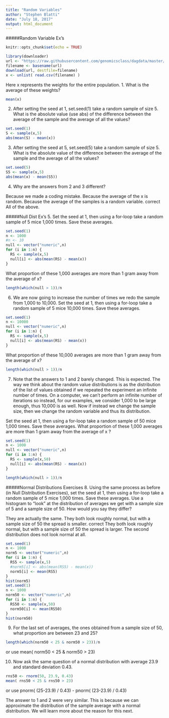 ---
title: "Random Variables"
author: "Stephen Blatti"
date: "July 18, 2017"
output: html_document
---
#####Random Variable Ex's
```{r setup, include=FALSE}
knitr::opts_chunk$set(echo = TRUE)
```
```{r Get the File}

library(downloader) 
url <- "https://raw.githubusercontent.com/genomicsclass/dagdata/master/inst/extdata/femaleControlsPopulation.csv"
filename <- basename(url)
download(url, destfile=filename)
x <- unlist( read.csv(filename) )
```
Here x represents the weights for the entire population. 
1. What is the average of these weights? 
```{r}
mean(x)
```
2. After setting the seed at 1, set.seed(1) take a random sample of size 5. What is the absolute value (use abs) of the difference between the average of the sample and the average of all the values? 

```{r}
set.seed(1)
S <- sample(x,5)
abs(mean(S) - mean(x))
```
3. After setting the seed at 5, set.seed(5) take a random sample of size 5. What is the absolute value of the difference between the average of the sample and the average of all the values? 

```{r}
set.seed(5)
S5 <- sample(x,5)
abs(mean(x) - mean(S5))
```

4. Why are the answers from 2 and 3 different?

Because we made a coding mistake.
Because the average of the x is random.
Because the average of the samples is a random variable. correct
All of the above.

#####Null Dist Ex's
5. Set the seed at 1, then using a for-loop take a random sample of 5 mice 1,000 times. 
Save these averages. 
```{r}
set.seed(1)
n <- 1000
#n <- 10
null <- vector("numeric",n)
for (i in 1:n) {
  RS <- sample(x,5)
  null[i] <- abs(mean(RS) - mean(x))
}
```
What proportion of these 1,000 averages are more than 1 gram away from the average of x?
```{r}
length(which(null > 1))/n
```


6. We are now going to increase the number of times we redo the sample from 1,000 to 10,000. 
Set the seed at 1, then using a for-loop take a random sample of 5 mice 10,000 times. 
Save these averages. 
```{r}
set.seed(1)
n <- 10000
null <- vector("numeric",n)
for (i in 1:n) {
  RS <- sample(x,5)
  null[i] <- abs(mean(RS) - mean(x))
}
```
What proportion of these 10,000 averages are more than 1 gram away 
from the average of x? 
```{r}
length(which(null > 1))/n
```

7. Note that the answers to 1 and 2 barely changed. This is expected. 
The way we think about the random value distributions is as the distribution of the list of values 
obtained if we repeated the experiment an infinite number of times. On a computer, we can't perform 
an infinite number of iterations so instead, for our examples, we consider 1,000 to be large enough, 
thus 10,000 is as well. Now if instead we change the sample size, then we change the random variable 
and thus its distribution.

Set the seed at 1, then using a for-loop take a random sample of 50 mice 1,000 times. 
Save these averages. What proportion of these 1,000 averages are more than 1 gram away from the 
average of x ?
```{r}
set.seed(1)
n <- 1000
null <- vector("numeric",n)
for (i in 1:n) {
  RS <- sample(x,50)
  null[i] <- abs(mean(RS) - mean(x))
}

length(which(null > 1))/n
```
#####Normal Distributions Exercises
8. Using the same process as before (in Null Distribution Exercises), set the seed at 1, 
then using a for-loop take a random sample of 5 mice 1,000 times. 
Save these averages. 
Use a histogram to "look" at the distribution of averages we get with a sample size of 5 and a sample size of 50. How would you say they differ?

They are actually the same.
They both look roughly normal, but with a sample size of 50 the spread is smaller. correct
They both look roughly normal, but with a sample size of 50 the spread is larger.
The second distribution does not look normal at all. 
```{r}
set.seed(1)
n <- 1000
norm5 <- vector("numeric",n)
for (i in 1:n) {
  RS5 <- sample(x,5)
  #norm5[i] <- abs(mean(RS5) - mean(x))
  norm5[i] <- mean(RS5)
}
hist(norm5)
set.seed(1)
n <- 1000
norm50 <- vector("numeric",n)
for (i in 1:n) {
  RS50 <- sample(x,50)
  norm50[i] <- mean(RS50)
}
hist(norm50)
```
9. For the last set of averages, the ones obtained from a sample size of 50, what proportion are between 23 and 25? 
```{r}
length(which(norm50 < 25 & norm50 > 23))/n
```
or use mean( norm50 < 25 & norm50 > 23)

10. Now ask the same question of a normal distribution with average 23.9 and standard deviation 0.43. 

```{r}
rns50 <- rnorm(50, 23.9, 0.43)
mean( rns50 < 25 & rns50 > 23)
```
or use pnorm( (25-23.9) / 0.43)  - pnorm( (23-23.9) / 0.43) 

The answer to 1 and 2 were very similar. This is because we can approximate the distribution of the sample average with a normal distribution. We will learn more about the reason for this next.


































